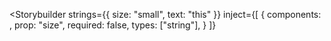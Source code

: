 
<Meta title="Example/ActionButton"/>

<Storybuilder
  strings={{
    size: "small",
    text: "this"
  }}
  inject={[
    {
      components: <ActionButton></ActionButton>,
      prop: "size",
      required: false,
      types: ["string"],
    }
  ]}
>
<ActionButton size="large" isLink={false} text="this"  >
  </ActionButton >
</Storybuilder>